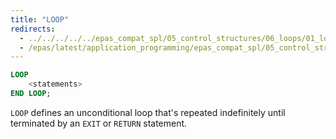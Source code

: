 ```yaml
---
title: "LOOP"
redirects:
  - ../../../../../epas_compat_spl/05_control_structures/06_loops/01_loop #generated for docs/epas/reorg-role-use-case-mode
  - /epas/latest/application_programming/epas_compat_spl/05_control_structures/06_loops/01_loop/
---
```


<div id="loop" class="registered_link"></div>

```sql
LOOP
    <statements>
END LOOP;
```

`LOOP` defines an unconditional loop that's repeated indefinitely until terminated by an `EXIT` or `RETURN` statement.

